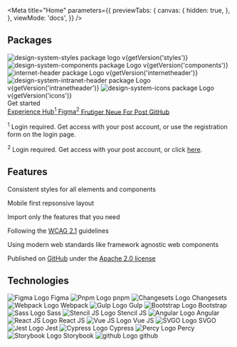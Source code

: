 
<Meta
  title="Home"
  parameters={{
    previewTabs: {
      canvas: {
        hidden: true,
      },
    },
    viewMode: 'docs',
  }}
/>

<div className="mt-huge text-center">
  <h2 className="h3 mb-big">Packages</h2>

<div className="mt-regular tile-wrapper">
  <Tile title="Styles" href="https://github.com/swisspost/design-system/tree/main/packages/styles">
    <img src="/images/packages/styles.svg" alt="design-system-styles package logo" />
    <span>v{getVersion('styles')}</span>
  </Tile>
  <Tile
    title="Components"
    href="https://github.com/swisspost/design-system/tree/main/packages/components"
  >
    <img src="/images/packages/components.svg" alt="design-system-components package Logo" />
    <span>v{getVersion('components')}</span>
  </Tile>
  <Tile
    title="Internet-Header"
    href="https://github.com/swisspost/design-system/tree/main/packages/internet-header"
  >
    <img src="/images/packages/internet-header.svg" alt="internet-header package Logo" />
    <span>v{getVersion('internetheader')}</span>
  </Tile>
  <Tile
    title="Intranet-Header"
    href="https://github.com/swisspost/design-system/tree/main/packages/components-angular/projects/intranet-header"
  >
    <img
      src="/images/packages/intranet-header.svg"
      alt="design-system-intranet-header package Logo"
    />
    <span>v{getVersion('intranetheader')}</span>
  </Tile>
  <Tile title="Icons" href="https://github.com/swisspost/design-system/tree/main/packages/icons">
    <img src="/images/packages/icons.svg" alt="design-system-icons package Logo" />
    <span>v{getVersion('icons')}</span>
  </Tile>
</div>

<div className="mt-huge text-center">
  <LinkTo kind="Get Started" className="btn btn-primary btn-lg">
    Get started
  </LinkTo>
</div>

<div className="mt-regular mb-regular d-flex gap-mini flex-wrap justify-content-center">
  <a
    href="https://www.experience-hub.ch/document/2803"
    target="_blank"
    rel="noopener"
    className="btn btn-secondary"
  >
    <span>
      Experience Hub<sup>1</sup>
    </span>
  </a>
  <a
    href="https://www.figma.com/files/1052961410179009444/project/45002065/Web"
    target="_blank"
    rel="noopener"
    className="btn btn-secondary"
  >
    <span>
      Figma<sup>2</sup>
    </span>
  </a>
  <a
    href="https://fonts.post.ch/frutigerneueforpost/#/"
    target="_blank"
    rel="noopener"
    className="btn btn-secondary"
  >
    Frutiger Neue For Post
  </a>
  <a
    href="https://github.com/swisspost/design-system"
    target="_blank"
    rel="noopener"
    className="btn btn-secondary"
  >
    GitHub
  </a>
</div>

  <p className="mb-0 fs-tiny lh-tiny text-muted">
    <sup>1</sup> Login required. Get access with your post account, or use the registration form on the login page.
  </p>
  <p className="mb-0 fs-tiny lh-tiny text-muted">
    <sup>2</sup> Login required. Get access with your post account, or click <a href="mailto:ux@post.ch?subject=I need access to Figma&body=Hello%2C%20I%20need%20access%20to%20Figma%20%0A%E2%80%A2%20%20Project%20name%3A%20%0A%E2%80%A2%20Project%20Owner%20at%20the%20Post%20Office%20%28email%29%3A%20%0A%E2%80%A2%20Project%20Start%20Date%3A%20%0A%E2%80%A2%20Email%20address%20to%20be%20authorized%3A%20">here</a>.
  </p>
</div>

<div className="mt-huge py-huge bg-light bg-fullwidth text-center">
  <h2 className="h3 mb-big">Features</h2>

  <div className="row g-0">
    <div className="col-md-4">
      <Feature icon="3194" title="Consistent">
        <p>Consistent styles for all elements and components</p>
      </Feature>
    </div>
    <div className="col-md-4">
      <Feature icon="2077" title="Responsive">
        <p>Mobile first repsonsive layout</p>
      </Feature>
    </div>
    <div className="col-md-4">
      <Feature icon="2097" title="Modular">
        <p>Import only the features that you need</p>
      </Feature>
    </div>
    <div className="col-md-4">
      <Feature icon="2136" title="Accessible">
        <p>Following the <a href="https://www.w3.org/TR/WCAG21/" target="_blank" rel="noopener">WCAG 2.1</a> guidelines</p>
      </Feature>
    </div>
    <div className="col-md-4">
      <Feature icon="2483" title="Modern">
        <p>Using modern web standards like framework agnostic web components</p>
      </Feature>
    </div>
    <div className="col-md-4">
      <Feature icon="2444" title="Open Source">
        <p>Published on <a href="https://github.com/swisspost/design-system" target="_blank" rel="noopener">GitHub</a> under the <a href="https://github.com/swisspost/design-system/blob/main/LICENSE" target="_blank" rel="noopener">Apache 2.0 license</a></p>
      </Feature>
    </div>
  </div>
</div>

<div className="mt-huge text-center">
  <h2 className="h3 mb-big">Technologies</h2>

  <div className="tile-wrapper">
    <Tile href="https://www.figma.com/">
        <img src="/images/technologies/logo-figma.svg" alt="Figma Logo" />
        <span>Figma</span>
    </Tile>
    <Tile href="https://pnpm.io/">
        <img src="/images/technologies/logo-pnpm.svg" alt="Pnpm Logo" />
        <span>pnpm</span>
    </Tile>
    <Tile href="https://github.com/changesets/changesets">
        <img src="/images/technologies/logo-changesets.png" alt="Changesets Logo" />
        <span>Changesets</span>
    </Tile>
    <Tile href="https://webpack.js.org/">
        <img src="/images/technologies/logo-webpack.svg" alt="Webpack Logo" />
        <span>Webpack</span>
    </Tile>
    <Tile href="https://gulpjs.com/">
        <img src="/images/technologies/logo-gulp.svg" alt="Gulp Logo" />
        <span>Gulp</span>
    </Tile>
    <Tile href={ `https://getbootstrap.com/docs/${getVersion('bootstrap', 'Mm')}` }>
        <img src="/images/technologies/logo-bootstrap.svg" alt="Bootstrap Logo" />
        <span>Bootstrap</span>
    </Tile>
    <Tile href="https://sass-lang.com/">
        <img src="/images/technologies/logo-sass.svg" alt="Sass Logo" />
        <span>Sass</span>
    </Tile>
    <Tile href="https://stenciljs.com/">
        <img src="/images/technologies/logo-stencil.png" alt="Stencil JS Logo" />
        <span>Stencil JS</span>
    </Tile>
    <Tile href="https://angular.io/">
        <img src="/images/technologies/logo-angular.svg" alt="Angular Logo" />
        <span>Angular</span>
    </Tile>
    <Tile href="https://reactjs.org/">
        <img src="/images/technologies/logo-react.svg" alt="React JS Logo" />
        <span>React JS</span>
    </Tile>
    <Tile href="https://vuejs.org/">
        <img src="/images/technologies/logo-vue.svg" alt="Vue JS Logo" />
        <span>Vue JS</span>
    </Tile>
    <Tile href="https://github.com/svg/svgo">
        <img src="/images/technologies/logo-svgo.svg" alt="SVGO Logo" />
        <span>SVGO</span>
    </Tile>
    <Tile href="https://jestjs.io/">
        <img src="/images/technologies/logo-jest.svg" alt="Jest Logo" />
        <span>Jest</span>
    </Tile>
    <Tile href="https://www.cypress.io/">
        <img src="/images/technologies/logo-cypress.svg" alt="Cypress Logo" />
        <span>Cypress</span>
    </Tile>
    <Tile href="https://percy.io/">
        <img src="/images/technologies/logo-percy.svg" alt="Percy Logo" />
        <span>Percy</span>
    </Tile>
    <Tile href="https://storybook.js.org/">
        <img src="/images/technologies/logo-storybook.svg" alt="Storybook Logo" />
        <span>Storybook</span>
    </Tile>
    <Tile href="https://github.com/">
        <img src="/images/technologies/logo-github.svg" alt="github Logo" />
        <span>github</span>
    </Tile>
  </div>
</div>
